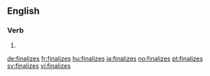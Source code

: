 ==English==

===Verb===
{{head|en|verb form}}

# {{en-third-person singular of|finalize}}

[[de:finalizes]]
[[fr:finalizes]]
[[hu:finalizes]]
[[ja:finalizes]]
[[no:finalizes]]
[[pt:finalizes]]
[[sv:finalizes]]
[[vi:finalizes]]